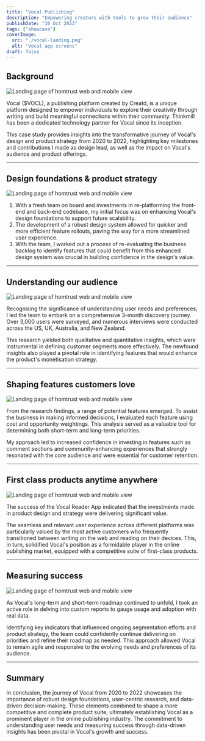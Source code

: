 ```yaml
---
title: "Vocal Publishing"
description: "Empowering creators with tools to grow their audience"
publishDate: "30 Oct 2023"
tags: ["showcase"]
coverImage:
  src: "./vocal-landing.png"
  alt: "Vocal app screens"
draft: false
---
```


## Background

![Landing page of homtrust web and mobile view](./vocal-landing.png)

Vocal ($VOCL), a publishing platform created by Creatd, is a unique platform designed to empower individuals to explore their creativity through writing and build meaningful connections within their community. Thinkmill has been a dedicated technology partner for Vocal since its inception.

This case study provides insights into the transformative journey of Vocal's design and product strategy from 2020 to 2022, highlighting key milestones and contributions I made as design lead, as well as the impact on Vocal's audience and product offerings.

---

## Design foundations & product strategy

![Landing page of homtrust web and mobile view](./vocal-foundations.png)

1. With a fresh team on board and investments in re-platforming the front-end and back-end codebase, my initial focus was on enhancing Vocal's design foundations to support future scalability.
2. The development of a robust design system allowed for quicker and more efficient feature rollouts, paving the way for a more streamlined user experience.
3. With the team, I worked out a process of re-evaluating the business backlog to identify features that could benefit from this enhanced design system was crucial in building confidence in the design's value.

---

## Understanding our audience

![Landing page of homtrust web and mobile view](./vocal-research.png)

Recognising the significance of understanding user needs and preferences, I led the team to embark on a comprehensive 3-month discovery journey. Over 3,000 users were surveyed, and numerous interviews were conducted across the US, UK, Australia, and New Zealand.

This research yielded both qualitative and quantitative insights, which were instrumental in defining customer segments more effectively. The newfound insights also played a pivotal role in identifying features that would enhance the product's monetisation strategy.

---

## Shaping features customers love

![Landing page of homtrust web and mobile view](./vocal-comments.png)

From the research findings, a range of potential features emerged. To assist the business in making informed decisions, I evaluated each feature using cost and opportunity weightings. This analysis served as a valuable tool for determining both short-term and long-term priorities.

My approach led to increased confidence in investing in features such as comment sections and community-enhancing experiences that strongly resonated with the core audience and were essential for customer retention.

---

## First class products anytime anywhere

![Landing page of homtrust web and mobile view](./vocal-crossplatform.png)

The success of the Vocal Reader App indicated that the investments made in product design and strategy were delivering significant value.

The seamless and relevant user experience across different platforms was particularly valued by the most active customers who frequently transitioned between writing on the web and reading on their devices. This, in turn, solidified Vocal's position as a formidable player in the online publishing market, equipped with a competitive suite of first-class products.

---

## Measuring success

![Landing page of homtrust web and mobile view](./vocal-analytics.png)

As Vocal's long-term and short-term roadmap continued to unfold, I took an active role in delving into custom reports to gauge usage and adoption with real data.

Identifying key indicators that influenced ongoing segmentation efforts and product strategy, the team could confidently continue delivering on priorities and refine their roadmap as needed. This approach allowed Vocal to remain agile and responsive to the evolving needs and preferences of its audience.

---

## Summary

In conclusion, the journey of Vocal from 2020 to 2022 showcases the importance of robust design foundations, user-centric research, and data-driven decision-making. These elements combined to shape a more competitive and complete product suite, ultimately establishing Vocal as a prominent player in the online publishing industry. The commitment to understanding user needs and measuring success through data-driven insights has been pivotal in Vocal's growth and success.
